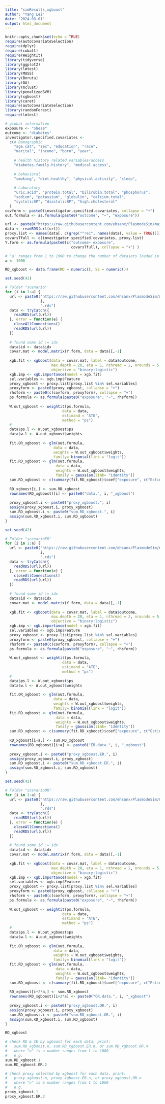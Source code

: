 ```yaml
---
title: "simResults_xgboost"
author: "Yang Lei"
date: "2024-08-01"
output: html_document
---
```


```r
knitr::opts_chunk$set(echo = TRUE)
require(autoCovariateSelection)
require(dplyr)
require(cobalt)
require(WeightIt)
library(tidyverse)
library(ggplot2)
library(lmtest)
library(MASS)
library(Boruta)
library(GA)
library(mclust)
library(penalizedSVM)
library(xgboost)
library(caret)
require(autoCovariateSelection)
library(randomForest)
require(lmtest)
```

```r
# global information
exposure <- "obese"
outcome <- "diabetes" 
investigator.specified.covariates <- 
  c(# Demographic
    "age.cat", "sex", "education", "race", 
    "marital", "income", "born", "year",
    
    # health history related variables/access
    "diabetes.family.history", "medical.access",
    
    # behavioral
    "smoking", "diet.healthy", "physical.activity", "sleep",
    
    # Laboratory 
    "uric.acid", "protein.total", "bilirubin.total", "phosphorus",
    "sodium", "potassium", "globulin", "calcium.total", 
    "systolicBP", "diastolicBP", "high.cholesterol"
  )
covform <- paste0(investigator.specified.covariates, collapse = "+")
out.formula <- as.formula(paste0("outcome", "~", "exposure"))

url <- paste0("https://raw.githubusercontent.com/ehsanx/PlasmodeSim/main/data/hdData/data/scenario/data_1.rds")
data <- readRDS(url(url))
proxy.list <- names(data[, c(grep("^rec", names(data), value = TRUE))])
covarsTfull <- c(investigator.specified.covariates, proxy.list)
Y.form <- as.formula(paste0(c("outcome~ exposure", 
                              covarsTfull), collapse = "+") )
```

```r
# 'a' ranges from 1 to 1000 to change the number of datasets loaded in each for-loop
a <- 1000

RD_xgboost <- data.frame(RD = numeric(), SE = numeric())
```

```r
set.seed(42)

# Folder "scenario"
for (i in 1:a) {
  url <- paste0("https://raw.githubusercontent.com/ehsanx/PlasmodeSim/main/data/hdData/data/scenario/data_", 
                i, 
                ".rds")
  data <- tryCatch({
    readRDS(url(url))
  }, error = function(e) {
    closeAllConnections()
    readRDS(url(url))
  })
  
  # found some id != idx
  data$id <- data$idx
  covar.mat <- model.matrix(Y.form, data = data)[,-1]
  
  xgb.fit <- xgboost(data = covar.mat, label = data$outcome, 
                     max.depth = 20, eta = 1, nthread = 2, nrounds = 5, 
                     objective = "binary:logistic")
  xgb.imp <- xgb.importance(model = xgb.fit)
  sel.variables <- xgb.imp$Feature
  proxy_xgboost <- proxy.list[proxy.list %in% sel.variables]
  proxyform <- paste0(proxy_xgboost, collapse = "+")
  rhsform <- paste0(c(covform, proxyform), collapse = "+")
  ps.formula <- as.formula(paste0("exposure", "~", rhsform))
  
  W.out_xgboost <- weightit(ps.formula, 
                          data = data, 
                          estimand = "ATE",
                          method = "ps")
  #
  data$ps.l <- W.out_xgboost$ps
  data$w.l <- W.out_xgboost$weights
  
  fit.OR_xgboost <- glm(out.formula,
                      data = data,
                      weights = W.out_xgboost$weights,
                      family= binomial(link = "logit"))
  fit.RD_xgboost <- glm(out.formula,
                       data = data,
                       weights = W.out_xgboost$weights,
                       family = gaussian(link= "identity"))
  sum.RD_xgboost <- c(summary(fit.RD_xgboost)$coef["exposure", c("Estimate")], sqrt(sandwich::sandwich(fit.RD_xgboost)[2,2]))
  
  RD_xgboost[i,] <- sum.RD_xgboost
  rownames(RD_xgboost)[i] <- paste0("data.", i, "_xgboost")
  
  proxy_xgboost.i <- paste0("proxy_xgboost.", i)
  assign(proxy_xgboost.i, proxy_xgboost)
  sum.RD_xgboost.i <- paste0("sum.RD_xgboost.", i)
  assign(sum.RD_xgboost.i, sum.RD_xgboost)
}
```

```r
set.seed(42)

# Folder "scenarioER"
for (i in 1:a) {
  url <- paste0("https://raw.githubusercontent.com/ehsanx/PlasmodeSim/main/data/hdData/data/scenarioER/data_", 
                i, 
                ".rds")
  data <- tryCatch({
    readRDS(url(url))
  }, error = function(e) {
    closeAllConnections()
    readRDS(url(url))
  })
  
  # found some id != idx
  data$id <- data$idx
  covar.mat <- model.matrix(Y.form, data = data)[,-1]
  
  xgb.fit <- xgboost(data = covar.mat, label = data$outcome, 
                     max.depth = 20, eta = 1, nthread = 2, nrounds = 5, 
                     objective = "binary:logistic")
  xgb.imp <- xgb.importance(model = xgb.fit)
  sel.variables <- xgb.imp$Feature
  proxy_xgboost <- proxy.list[proxy.list %in% sel.variables]
  proxyform <- paste0(proxy_xgboost, collapse = "+")
  rhsform <- paste0(c(covform, proxyform), collapse = "+")
  ps.formula <- as.formula(paste0("exposure", "~", rhsform))
  
  W.out_xgboost <- weightit(ps.formula, 
                          data = data, 
                          estimand = "ATE",
                          method = "ps")
  #
  data$ps.l <- W.out_xgboost$ps
  data$w.l <- W.out_xgboost$weights
  
  fit.OR_xgboost <- glm(out.formula,
                      data = data,
                      weights = W.out_xgboost$weights,
                      family= binomial(link = "logit"))
  fit.RD_xgboost <- glm(out.formula,
                       data = data,
                       weights = W.out_xgboost$weights,
                       family = gaussian(link= "identity"))
  sum.RD_xgboost <- c(summary(fit.RD_xgboost)$coef["exposure", c("Estimate")], sqrt(sandwich::sandwich(fit.RD_xgboost)[2,2]))
  
  RD_xgboost[i+a,] <- sum.RD_xgboost
  rownames(RD_xgboost)[i+a] <- paste0("ER.data.", i, "_xgboost")
  
  proxy_xgboost.i <- paste0("proxy_xgboost.ER.", i)
  assign(proxy_xgboost.i, proxy_xgboost)
  sum.RD_xgboost.i <- paste0("sum.RD_xgboost.ER.", i)
  assign(sum.RD_xgboost.i, sum.RD_xgboost)
}
```



```r
set.seed(42)

# Folder "scenarioOR"
for (i in 1:a) {
  url <- paste0("https://raw.githubusercontent.com/ehsanx/PlasmodeSim/main/data/hdData/data/scenarioOR/data_", 
                i, 
                ".rds")
  data <- tryCatch({
    readRDS(url(url))
  }, error = function(e) {
    closeAllConnections()
    readRDS(url(url))
  })
  
  # found some id != idx
  data$id <- data$idx
  covar.mat <- model.matrix(Y.form, data = data)[,-1]
  
  xgb.fit <- xgboost(data = covar.mat, label = data$outcome, 
                     max.depth = 20, eta = 1, nthread = 2, nrounds = 5, 
                     objective = "binary:logistic")
  xgb.imp <- xgb.importance(model = xgb.fit)
  sel.variables <- xgb.imp$Feature
  proxy_xgboost <- proxy.list[proxy.list %in% sel.variables]
  proxyform <- paste0(proxy_xgboost, collapse = "+")
  rhsform <- paste0(c(covform, proxyform), collapse = "+")
  ps.formula <- as.formula(paste0("exposure", "~", rhsform))
  
  W.out_xgboost <- weightit(ps.formula, 
                          data = data, 
                          estimand = "ATE",
                          method = "ps")
  #
  data$ps.l <- W.out_xgboost$ps
  data$w.l <- W.out_xgboost$weights
  
  fit.OR_xgboost <- glm(out.formula,
                      data = data,
                      weights = W.out_xgboost$weights,
                      family= binomial(link = "logit"))
  fit.RD_xgboost <- glm(out.formula,
                       data = data,
                       weights = W.out_xgboost$weights,
                       family = gaussian(link= "identity"))
  sum.RD_xgboost <- c(summary(fit.RD_xgboost)$coef["exposure", c("Estimate")], sqrt(sandwich::sandwich(fit.RD_xgboost)[2,2]))
  
  RD_xgboost[i+2*a,] <- sum.RD_xgboost
  rownames(RD_xgboost)[i+2*a] <- paste0("OR.data.", i, "_xgboost")
  
  proxy_xgboost.i <- paste0("proxy_xgboost.OR.", i)
  assign(proxy_xgboost.i, proxy_xgboost)
  sum.RD_xgboost.i <- paste0("sum.RD_xgboost.OR.", i)
  assign(sum.RD_xgboost.i, sum.RD_xgboost)
}
```

```r
RD_xgboost
```


```r
# check RD & SE by xgboost for each data, print:
#   sum.RD_xgboost.n, sum.RD_xgboost.ER.n, or sum.RD_xgboost.OR.n
#   where "n" is a number ranges from 1 to 1000
#   e.g.
sum.RD_xgboost.1
sum.RD_xgboost.ER.2

# check proxy selected by xgboost for each data, print:
#   proxy_xgboost.n, proxy_xgboost.ER.n, or proxy_xgboost.OR.n
#   where "n" is a number ranges from 1 to 1000
#   e.g.
proxy_xgboost.1
proxy_xgboost.ER.3
```